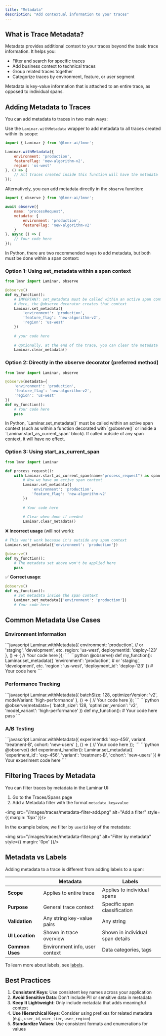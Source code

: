 ```yaml
---
title: "Metadata"
description: "Add contextual information to your traces"
---
```


## What is Trace Metadata?

Metadata provides additional context to your traces beyond the basic trace information. It helps you:

- Filter and search for specific traces
- Add business context to technical traces
- Group related traces together
- Categorize traces by environment, feature, or user segment

Metadata is key-value information that is attached to an entire trace, as opposed to individual spans.

## Adding Metadata to Traces

You can add metadata to traces in two main ways:

<Tabs>
<Tab title="JavaScript/TypeScript">

Use the `Laminar.withMetadata` wrapper to add metadata to all traces created within its scope:

```javascript
import { Laminar } from '@lmnr-ai/lmnr';

Laminar.withMetadata({
    environment: 'production',
    featureFlag: 'new-algorithm-v2',
    region: 'us-west'
}, () => {
    // All traces created inside this function will have the metadata
});
```

Alternatively, you can add metadata directly in the `observe` function:

```javascript
import { observe } from '@lmnr-ai/lmnr';

await observe({ 
    name: 'processRequest',
    metadata: { 
        environment: 'production',
        featureFlag: 'new-algorithm-v2' 
    }
}, async () => {
    // Your code here
});
```
</Tab>
<Tab title="Python">

In Python, there are two recommended ways to add metadata, but both must be done within a span context:

### Option 1: Using set_metadata within a span context

```python
from lmnr import Laminar, observe

@observe()
def my_function():
    # IMPORTANT: set_metadata must be called within an active span context
    # Here, the @observe decorator creates that context
    Laminar.set_metadata({
        'environment': 'production',
        'feature_flag': 'new-algorithm-v2',
        'region': 'us-west'
    })
    
    # your code here
    
    # Optionally, at the end of the trace, you can clear the metadata
    Laminar.clear_metadata()
```

### Option 2: Directly in the observe decorator (preferred method)

```python
from lmnr import Laminar, observe

@observe(metadata={
    'environment': 'production',
    'feature_flag': 'new-algorithm-v2',
    'region': 'us-west'
})
def my_function():
    # Your code here
    pass
```

<Note>
In Python, `Laminar.set_metadata()` must be called within an active span context (such as within a function decorated with `@observe()` or inside a `Laminar.start_as_current_span` block). If called outside of any span context, it will have no effect.
</Note>

### Option 3: Using start_as_current_span

```python
from lmnr import Laminar

def process_request():
    with Laminar.start_as_current_span(name="process_request") as span:
        # Now we have an active span context
        Laminar.set_metadata({
            'environment': 'production',
            'feature_flag': 'new-algorithm-v2'
        })
        
        # Your code here
        
        # Clear when done if needed
        Laminar.clear_metadata()
```

❌ **Incorrect usage** (will not work):

```python
# This won't work because it's outside any span context
Laminar.set_metadata({'environment': 'production'})

@observe()
def my_function():
    # The metadata set above won't be applied here
    pass
```

✅ **Correct usage**:

```python
@observe()
def my_function():
    # Set metadata inside the span context
    Laminar.set_metadata({'environment': 'production'})
    # Your code here
```
</Tab>
</Tabs>

## Common Metadata Use Cases

### Environment Information

<Tabs>
<Tab title="JavaScript/TypeScript">
```javascript
Laminar.withMetadata({
    environment: 'production', // or 'staging', 'development', etc.
    region: 'us-west',
    deploymentId: 'deploy-123'
}, () => {
    // Your code here
});
```
</Tab>
<Tab title="Python">
```python
@observe()
def my_function():
    Laminar.set_metadata({
        'environment': 'production',  # or 'staging', 'development', etc.
        'region': 'us-west',
        'deployment_id': 'deploy-123'
    })
    # Your code here
```
</Tab>
</Tabs>

### Performance Tracking

<Tabs>
<Tab title="JavaScript/TypeScript">
```javascript
Laminar.withMetadata({
    batchSize: 128,
    optimizerVersion: 'v2',
    modelVariant: 'high-performance'
}, () => {
    // Your code here
});
```
</Tab>
<Tab title="Python">
```python
@observe(metadata={
    'batch_size': 128,
    'optimizer_version': 'v2',
    'model_variant': 'high-performance'
})
def my_function():
    # Your code here
    pass
```
</Tab>
</Tabs>

### A/B Testing

<Tabs>
<Tab title="JavaScript/TypeScript">
```javascript
Laminar.withMetadata({
    experimentId: 'exp-456',
    variant: 'treatment-B',
    cohort: 'new-users'
}, () => {
    // Your code here
});
```
</Tab>
<Tab title="Python">
```python
@observe()
def experiment_handler():
    Laminar.set_metadata({
        'experiment_id': 'exp-456',
        'variant': 'treatment-B',
        'cohort': 'new-users'
    })
    # Your experiment code here
```
</Tab>
</Tabs>

## Filtering Traces by Metadata

You can filter traces by metadata in the Laminar UI:

1. Go to the Traces/Spans page
2. Add a Metadata filter with the format `metadata_key=value`

<img src="/images/traces/metadata-filter-add.png" alt="Add a filter" style={{ margin: '0px' }}/>

In the example below, we filter by `userId` key of the metadata:

<img src="/images/traces/metadata-filter.png" alt="Filter by metadata" style={{ margin: '0px' }}/>


## Metadata vs Labels

Adding metadata to a trace is different from adding labels to a span:

| | Metadata | Labels |
| --- | --- | --- |
| **Scope** | Applies to entire trace | Applies to individual spans |
| **Purpose** | General trace context | Specific span classification |
| **Validation** | Any string key-value pairs | Any string |
| **UI Location** | Shown in trace overview | Shown in individual span details |
| **Common Uses** | Environment info, user context | Data categories, tags |

To learn more about labels, see [labels](/labels/labeling-from-code).

## Best Practices

1. **Consistent Keys**: Use consistent key names across your application
2. **Avoid Sensitive Data**: Don't include PII or sensitive data in metadata
3. **Keep It Lightweight**: Only include metadata that adds meaningful context
4. **Use Hierarchical Keys**: Consider using prefixes for related metadata (e.g., `user_id`, `user_tier`, `user_region`)
5. **Standardize Values**: Use consistent formats and enumerations for values 